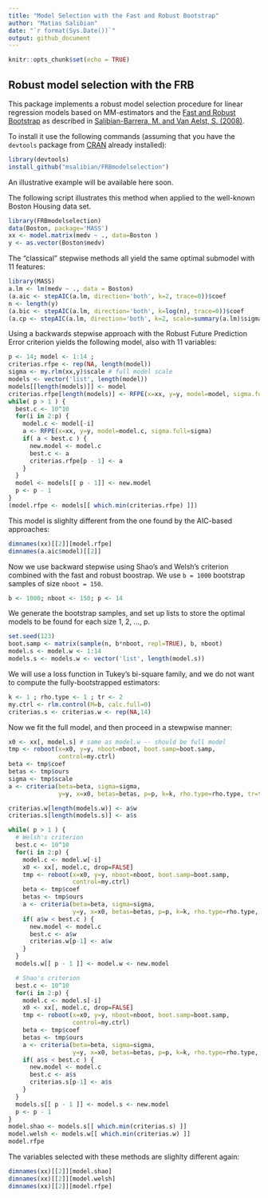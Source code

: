 ```yaml
---
title: "Model Selection with the Fast and Robust Bootstrap"
author: "Matias Salibian"
date: "`r format(Sys.Date())`"
output: github_document
---
```


```r
knitr::opts_chunk$set(echo = TRUE)
```

## Robust model selection with the FRB

This package implements a
robust model selection procedure 
for linear regression models based on MM-estimators and the 
[Fast and Robust Bootstrap](http://dx.doi.org/10.1214/aos/1021379865)
as described in [Salibian-Barrera, M. and Van Aelst, S. (2008)](http://dx.doi.org/10.1016/j.csda.2008.05.007). 


To install it use the following commands (assuming that you have
the `devtools` package from [CRAN](https://cran.r-project.org) 
already installed): 
```R
library(devtools)
install_github("msalibian/FRBmodelselection")
```

An illustrative example will be available here soon. 


The following script illustrates this method when applied to the
well-known Boston Housing data set.
```r
library(FRBmodelselection)
data(Boston, package='MASS')
xx <- model.matrix(medv ~ ., data=Boston )
y <- as.vector(Boston$medv)
```
The "classical" stepwise methods all yield the same
optimal submodel with 11 features:
```r
library(MASS)
a.lm <- lm(medv ~ ., data = Boston)
(a.aic <- stepAIC(a.lm, direction='both', k=2, trace=0))$coef
n <- length(y)
(a.bic <- stepAIC(a.lm, direction='both', k=log(n), trace=0))$coef
(a.cp <- stepAIC(a.lm, direction='both', k=2, scale=summary(a.lm)$sigma, trace=0))$coef
```
Using a backwards stepwise 
approach with the Robust Future Prediction Error criterion yields the 
following model, also with 11 variables:
```r
p <- 14; model <- 1:14 ;
criterias.rfpe <- rep(NA, length(model))
sigma <- my.rlm(xx,y)$scale # full model scale
models <- vector('list', length(model))
models[[length(models)]] <- model
criterias.rfpe[length(models)] <- RFPE(x=xx, y=y, model=model, sigma.full=sigma)
while( p > 1 ) {
  best.c <- 10^10
  for(i in 2:p) {
    model.c <- model[-i]
    a <- RFPE(x=xx, y=y, model=model.c, sigma.full=sigma)
    if( a < best.c ) {
      new.model <- model.c
      best.c <- a
      criterias.rfpe[p - 1] <- a
    }
  }
  model <- models[[ p - 1]] <- new.model
  p <- p - 1
}
(model.rfpe <- models[[ which.min(criterias.rfpe) ]])
```
This model is slighlty different from the one found by the AIC-based approaches:
```r
dimnames(xx)[[2]][model.rfpe]
dimnames(a.aic$model)[[2]]
```
Now we use backward stepwise using 
Shao's and Welsh's criterion combined with the
fast and robust boostrap. We use `b = 1000` bootstrap samples
of size `nboot = 150`. 
```r
b <- 1000; nboot <- 150; p <- 14
```
We generate the bootstrap samples, and set up
lists to store the optimal models 
to be found for each size 1, 2, ..., p. 
```r
set.seed(123)
boot.samp <- matrix(sample(n, b*nboot, repl=TRUE), b, nboot)
model.s <- model.w <- 1:14
models.s <- models.w <- vector('list', length(model.s))
```
We will use a loss function in Tukey's bi-square family, 
and we do not want to compute the fully-bootstrapped
estimators:
```r
k <- 1 ; rho.type <- 1 ; tr <- 2
my.ctrl <- rlm.control(M=b, calc.full=0)
criterias.s <- criterias.w <- rep(NA,14)
```
Now we fit the full model, and then 
proceed in a stewpwise manner:
```r
x0 <- xx[, model.s] # same as model.w -- should be full model
tmp <- roboot(x=x0, y=y, nboot=nboot, boot.samp=boot.samp,
              control=my.ctrl)
beta <- tmp$coef
betas <- tmp$ours
sigma <- tmp$scale
a <- criteria(beta=beta, sigma=sigma,
              y=y, x=x0, betas=betas, p=p, k=k, rho.type=rho.type, tr=tr)

criterias.w[length(models.w)] <- a$w
criterias.s[length(models.s)] <- a$s

while( p > 1 ) {
  # Welsh's criterion
  best.c <- 10^10
  for(i in 2:p) {
    model.c <- model.w[-i]
    x0 <- xx[, model.c, drop=FALSE]
    tmp <- roboot(x=x0, y=y, nboot=nboot, boot.samp=boot.samp,
                  control=my.ctrl)
    beta <- tmp$coef
    betas <- tmp$ours
    a <- criteria(beta=beta, sigma=sigma,
                  y=y, x=x0, betas=betas, p=p, k=k, rho.type=rho.type, tr=tr)
    if( a$w < best.c ) {
      new.model <- model.c
      best.c <- a$w
      criterias.w[p-1] <- a$w
    }
  }
  models.w[[ p - 1 ]] <- model.w <- new.model

  # Shao's criterion
  best.c <- 10^10
  for(i in 2:p) {
    model.c <- model.s[-i]
    x0 <- xx[, model.c, drop=FALSE]
    tmp <- roboot(x=x0, y=y, nboot=nboot, boot.samp=boot.samp,
                  control=my.ctrl)
    beta <- tmp$coef
    betas <- tmp$ours
    a <- criteria(beta=beta, sigma=sigma,
                  y=y, x=x0, betas=betas, p=p, k=k, rho.type=rho.type, tr=tr)
    if( a$s < best.c ) {
      new.model <- model.c
      best.c <- a$s
      criterias.s[p-1] <- a$s
    }
  }
  models.s[[ p - 1 ]] <- model.s <- new.model
  p <- p - 1
}
model.shao <- models.s[[ which.min(criterias.s) ]]
model.welsh <- models.w[[ which.min(criterias.w) ]]
model.rfpe
```
The variables selected with these methods are slighlty different again:
```r
dimnames(xx)[[2]][model.shao]
dimnames(xx)[[2]][model.welsh]
dimnames(xx)[[2]][model.rfpe]
```